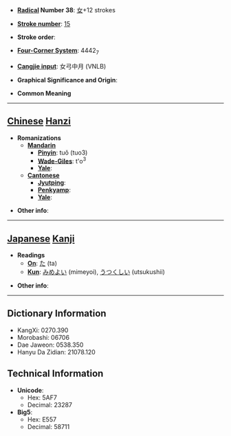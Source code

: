 * '''[[Wiktionary:Chinese radical index| Radical]] Number 38''': [[Wiktionary:Chinese radical index 女|女]]+12 strokes

* '''[[Wiktionary:Chinese total strokes index|Stroke number]]''': [[Wiktionary:Chinese total strokes index 15|15]]

* '''Stroke order''': 

* '''[[Wiktionary:Chinese four corner index|Four-Corner System]]''': 4442<sub>7</sub>

* '''[[Wiktionary:Chinese Cangjie index|Cangjie input]]''': 女弓中月 (VNLB)

* '''Graphical Significance and Origin''': 

* '''Common Meaning'''

----

== [[Chinese]] [[Hanzi]] ==

* '''Romanizations'''
** '''[[Mandarin]]'''
*** '''[[Pinyin]]''': tuǒ (tuo3)
*** '''[[Wade-Giles]]''': t'o<sup>3</sup>
*** '''[[Yale]]''': 
** '''[[Cantonese]]'''
*** '''[[Jyutping]]''':
*** '''[[Penkyamp]]''': 
*** '''[[Yale]]''': 

* '''Other info''': 

----

== [[Japanese]] [[Kanji]] ==

* '''Readings'''
** '''[[On]]''': [[た]] (ta)
** '''[[Kun]]''': [[みめよい]] (mimeyoi), [[うつくしい]] (utsukushii)

* '''Other info''':  

----

== Dictionary Information ==

* KangXi: 0270.390
* Morobashi: 06706
* Dae Jaweon: 0538.350
* Hanyu Da Zidian: 21078.120

== Technical Information ==

* '''Unicode''':
** Hex: 5AF7
** Decimal: 23287
* '''Big5''':
** Hex: E557
** Decimal: 58711